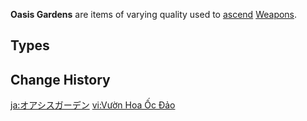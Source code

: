{{Terminology Infobox
|image        = <gallery>
Item Oasis Garden's Reminiscence.png|Reminiscence
Item Oasis Garden's Kindness.png|Kindness
Item Oasis Garden's Mourning.png|Mourning
Item Oasis Garden's Truth.png|Truth
</gallery>
|type         = Item Groups
|type2        = Weapon Ascension Materials
|day1         = Tuesday
|day2         = Friday
|day3         = Sunday
|source1      = Tower of Abject Pride
}}
'''Oasis Gardens''' are items of varying quality used to [[Weapon Ascension Materials|ascend]] [[Weapons]].

==Types==
{{Material Quality
|2=Oasis Garden's Reminiscence
|3=Oasis Garden's Kindness
|4=Oasis Garden's Mourning
|5=Oasis Garden's Truth
}}
<!--
==Lore==
-->
==Change History==
{{Change History|3.0}}
<!--
==References==
{{Reflist}}
-->
[[Category:Oasis Gardens| ]]

[[ja:オアシスガーデン]]
[[vi:Vườn Hoa Ốc Đảo]]